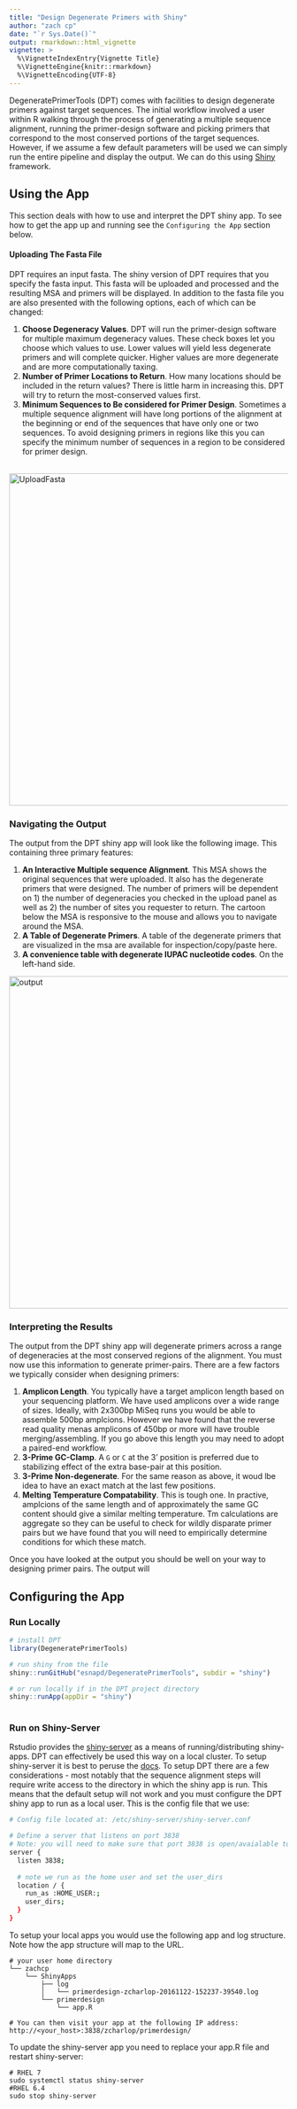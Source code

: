 ```yaml
---
title: "Design Degenerate Primers with Shiny"
author: "zach cp"
date: "`r Sys.Date()`"
output: rmarkdown::html_vignette
vignette: >
  %\VignetteIndexEntry{Vignette Title}
  %\VignetteEngine{knitr::rmarkdown}
  %\VignetteEncoding{UTF-8}
---
```


DegeneratePrimerTools (DPT) comes with facilities to design degenerate primers against target sequences. The initial workflow involved a user within R walking through the process of generating a multiple sequence alignment, running the primer-design software and picking primers that correspond to the most conserved portions of the target sequences. However, if we assume a few default parameters will be used we can simply run the entire pipeline and display the output. We can do this using [Shiny](https://shiny.rstudio.com/) framework.


## Using the App

This section deals with how to use and interpret the DPT shiny app. To see how to get the app up and running see the `Configuring the App` section below.

#### Uploading The Fasta File

DPT requires an input fasta. The shiny version of DPT requires that you specify the fasta input. This fasta will be uploaded and processed and the resulting MSA and primers will be displayed. In addition to the fasta file you are also presented with the following options, each of which can be changed:

1. **Choose Degeneracy Values**. DPT will run the primer-design software for multiple maximum degeneracy values. These check boxes let you choose which values to use. Lower values will yield less degenerate primers and will complete quicker. Higher values are more degenerate and are more computationally taxing.
2. **Number of Primer Locations to Return**. How many locations should be included in the return values? There is little harm in increasing this. DPT will try to return the most-conserved values first.
3. **Minimum Sequences to Be considered for Primer Design**. Sometimes a multiple sequence alignment will have long portions of the alignment at the beginning or end of the sequences that have only one or two sequences. To avoid designing primers in regions like this you can specify the minimum number of sequences in a region to be considered for primer design.


<br>
<img src="images/uploadFasta.png" alt="UploadFasta" style="width: 600px;"/>

### Navigating the Output

The output from the DPT shiny app will look like the following image. This containing three primary features:

1. **An Interactive Multiple sequence Alignment**. This MSA shows the original sequences that were uploaded. It also has the degenerate primers that were designed. The number of primers will be dependent on 1) the number of degeneracies you checked in the upload panel as well as 2) the number of sites you requester to return. The cartoon below the MSA is responsive to the mouse and allows you to navigate around the MSA.
2. **A Table of Degenerate Primers**. A table of the degenerate primers that are visualized in the msa are available for inspection/copy/paste here.
3. **A convenience table with degenerate IUPAC nucleotide codes**. On the left-hand side.

<img src="images/output.png" alt="output" style="width: 600px;"/>

### Interpreting the Results

The output from the DPT shiny app will degenerate primers across a range of degeneracies at the most conserved regions of the alignment. You must now use this information to generate primer-pairs. There are a few factors we typically consider when designing primers:

1. **Amplicon Length**. You typically have a target amplicon length based on your sequencing platform. We have used amplicons over a wide range of sizes. Ideally, with 2x300bp MiSeq runs you would be able to assemble 500bp amplcions. However we have found that the reverse read quality menas amplicons of 450bp or more will have trouble merging/assembling. If you go above this length you may need to adopt a paired-end workflow.
2. **3-Prime GC-Clamp**. A `G` or `C` at the 3' position is preferred due to stabilizing effect of the extra base-pair at this position.
3. **3-Prime Non-degenerate**. For the same reason as above, it woud lbe idea to have an exact match at the last few positions.
4. **Melting Temperature Compatability**. This is tough one. In practive, amplcions of the same length and of approximately the same GC content should give a similar melting temperature. Tm calculations are aggregate so they can be useful to check for wildly disparate primer pairs but we have found that you will need to empirically determine conditions for which these match.




Once you have looked at the output you should be well on your way to designing primer pairs. The output will 

## Configuring the App

### Run Locally

```r
# install DPT
library(DegeneratePrimerTools)

# run shiny from the file
shiny::runGitHub("esnapd/DegeneratePrimerTools", subdir = "shiny")

# or run locally if in the DPT project directory
shiny::runApp(appDir = "shiny")
  
```

### Run on Shiny-Server

Rstudio provides the [shiny-server](https://www.rstudio.com/products/shiny/shiny-server/) as a means of running/distributing shiny-apps. DPT can effectively be used this way on a local cluster. To setup shiny-server it is best to peruse the [docs](http://docs.rstudio.com/shiny-server). To setup DPT there are a few considerations - most notably that the sequence alignment steps will require write access to the directory in which the shiny app is run.  This means that the default setup will not work and you must configure the DPT shiny app to run as a local user. This is the config file that we use:

```bash
# Config file located at: /etc/shiny-server/shiny-server.conf

# Define a server that listens on port 3838
# Note: you will need to make sure that port 3838 is open/avaialable to your users
server {
  listen 3838;
  
  # note we run as the home user and set the user_dirs  
  location / {
    run_as :HOME_USER:;
    user_dirs;
  }
}
```


To setup your local apps you would use the following app and log structure. Note how the app structure will map to the URL.

```shell
# your user home directory
└── zachcp
    └── ShinyApps
        ├── log
        │   └── primerdesign-zcharlop-20161122-152237-39540.log
        └── primerdesign
            └── app.R
            
# You can then visit your app at the following IP address: http://<your_host>:3838/zcharlop/primerdesign/

```

To update the shiny-server app you need to replace your app.R file and restart shiny-server:

```shell
# RHEL 7
sudo systemctl status shiny-server
#RHEL 6.4
sudo stop shiny-server
```


